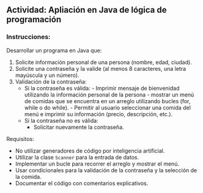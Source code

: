 ## Actividad: Apliación en Java de lógica de programación

### Instrucciones:

Desarrollar un programa en Java que:

1.  Solicite información personal de una persona (nombre, edad, ciudad).
2.  Solicite una contraseña y la valide (al menos 8 caracteres, una letra mayúscula y un número).
3. Validación de la contraseña: 
    - Si la contraseña es válida:
            - Imprimir mensaje de bienvenidad utilizando la información personal de la persona
            - mostrar un menú de comidas que se encuentra en un arreglo utilizando bucles (for, while o do while).
            - Permitir al usuario seleccionar una comida del menú e imprimir su información (precio, descripción, etc.).
    - Si la contraseña no es válida:
        - Solicitar nuevamente la contraseña. 

Requisitos:

-   No utilizar generadores de código por inteligencia artificial.
-   Utilizar la clase `Scanner` para la entrada de datos.
-   Implementar un bucle para recorrer el arreglo y mostrar el menú.
-   Usar condicionales para la validación de la contraseña y la selección de la comida.
-   Documentar el código con comentarios explicativos.